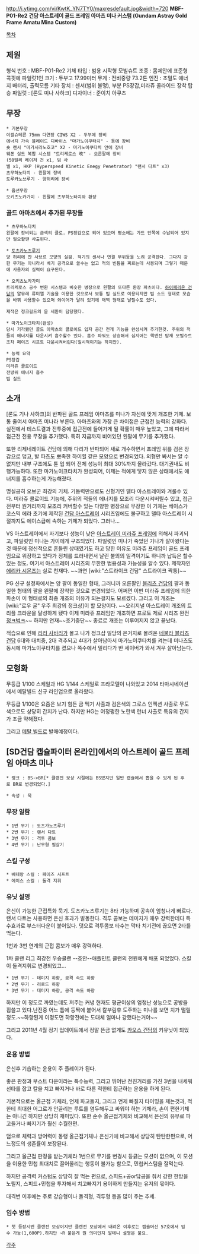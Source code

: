 http://i.ytimg.com/vi/KwtK_YN7TY0/maxresdefault.jpg&width=720
'''MBF-P01-Re2<AMATU>'''
'''건담 아스트레이 골드 프레임 아마츠 미나 커스텀 (Gundam Astray Gold Frame Amatu Mina Custom)'''

[[목차]]

== 제원 ==
형식 번호 : MBF-P01-Re2<AMATU>
기체 타입 : 범용 시작형 모빌슈트
조종 : 몸체안에 표준형 콕핏에 파일럿1인
크기 : 두부고 17.99미터
무게 : 전비중량 73.2톤
엔진 : 초밀도 에너지 배터리, 출력모름
기타 장치 : 센서(범위 불명), 부분 PS장갑,미라쥬 콜라이드 장착
탑승 파일럿 : [론도 미나 사하크]
디자이너 : 준이치 아쿠츠

== 무장 ==
 * 기본무장
 이겔슈테른 75mm 다연장 CIWS X2 - 두부에 장비
 에너지 가속 블레이드 디바이스 "마가노이쿠타치" - 등에 장비
 숏 랜서 "마가시라노호코" X2 - 마가노이쿠타치 안에 장비
 웨폰 실드 복합 시스템 "트리케로스 改" - 오른팔에 장비
 (50밀리 레이저 건 x1, 빔 사벨 x1, HKP (Hyperspeed Kinetic Enegy Penetrator) "랜서 다트" x3)
 츠무하노타치 - 왼팔에 장비
 토루카노쓰루기 - 양허리에 장비

 * 옵션무장
 오키츠노카가미 - 왼팔에 츠무하노타치와 환장

=== 골드 아마츠에서 추가된 무장들 ===
 * 츠무하노타치
 왼팔에 장비되는 금색의 클로. PS장갑으로 되어 있으며 평소에는 가드 안쪽에 수납되어 있지만 필요할땐 사출된다.

 * [[토츠카노츠루기]]
 양 허리에 찬 사브르 모양의 실검. 적기의 센서나 연결 부위등을 노려 공격한다. 그다지 강한 무기는 아니라서 베기 공격으로 쓸수는 없고 적의 빈틈을 찌르는데 사용되며 그렇기 때문에 사용자의 실력이 요구된다.

 * 오키츠노카가미
 트리케로스 공수 변환 시스템과 비슷한 병장으로 왼팔의 또다른 환장 파츠이다. [[하이페리온 건담]]의 알뮤레 류미엘 기술을 이용한 것으로서 보통 빔 실드로 이용되지만 빔 소드 형태로 모습을 바꿔 사용할수 있으며 와이어가 달려 있기에 채찍 형태로 날릴수도 있다.

 제작은 정크길드의 윤 세환이 담당했다.

 * 마가노이크타치(완성)
 당시 기각됐던 골드 아마츠의 콜로이드 입자 공간 전개 기능을 완성시켜 추가한것. 주위의 적들의 에너지를 다운시켜 흡수할수 있다. 흡수 파워도 상승해서 심지어는 핵엔진 탑재 모빌슈트조차 페이즈 시프트 다운시켜버린다(일시적이기는 하지만).

 * 능력 요약
 PS장갑 
 미라쥬 콜로이드
 전방위 에너지 흡수
 빔 실드

== 소개 ==
[론도 기나 사하크]의 반파된 골드 프레임 아마츠를 미나가 자신에 맞게 개조한 기체. 보통 줄여서 아마츠 미나라 부른다. 아마츠와의 가장 큰 차이점은 근접전 능력의 강화다. 실전에서 테스트결과 전투중에 접근전에 들어가게 될 확률이 매우 높았고, 그에 따라서 접근전 전용 무장을 추가했다. 특히 지금까지 비어있던 왼팔에 무기를 추가했다.

또한 리제네레이트 건담에 의해 다리가 반파되어 새로 개수하면서 프레임 위를 검은 장갑으로 덮고, 발 파츠도 뽀족한 하이힐 같은 모양으로 변경되었다. 외형만 봐서는 알 수 없지만 내부 구조에도 튠 업 되어 전체 성능이 최대 30%까지 올라갔다. 대기권내도 비행가능하다. 또한 마가노이크타치가 완성되어, 이제는 적에게 닿지 않은 상태에서도 에너지를 흡수하는게 가능해졌다.

명실공히 오브군 최강의 기체. 기동력만으로도 신형기인 델타 아스트레이와 겨룰수 있다. 미라쥬 콜로이드 기능에, 주위의 적들의 에너지를 모조리 다운시켜버릴수 있고, 접근전부터 원거리까지 모조리 커버할수 있는 다양한 병장으로 무장한 이 기체는 베이스가 코스믹 에라 초기에 제작된 [[건담 아스트레이]] 시리즈임에도 불구하고 델타 아스트레이 시절까지도 에이스급에 속하는 기체가 되었다. 그러나...

VS 아스트레이에서 자기보다 성능이 낮은 [[아스트레이 미라쥬 프레임]]에 의해서 파괴되고, 파일럿인 미나는 가이에게 구조되었다. 파일럿인 미나가 죽었던 기나가 살아왔다는것 때문에 정신적으로 흔들린 상태였기도 하고 당한 이유도 미라쥬 프레임이 골드 프레임으로 위장하고 있다가 정체를 드러내면서 날린 불의의 일격이기도 하니까 납득은 할수 있는 정도. 여기서 아스트레이 시리즈의 무한한 범용성과 가능성을 알수 있다. 제작자인 [[에리카 시몬즈]]는 실로 천재다. ~~과연 [wiki:"스트라이크 건담" 스트라이크 짝퉁]~~

PG 신규 설정화에서는 양 팔이 동일한 형태, 그러니까 오른팔인 [[블리츠 건담]]의 팔과 동일한 형태의 팔을 왼팔에 장착한 것으로 변경되었다. 어쩌면 이번 미라쥬 프레임에 의한 파손이 이 형태로의 최종 개조의 이유가 되는걸지도 모르겠다. 그리고 이 개조는 [wiki:"로우 귤" 우주 최강의 정크상]이 할 모양이다. ~~오리지널 아스트레이 개조의 트리플 크라운을 달성하게 됐다 이제 미라쥬 프레임만 개조하면 프로토 제로 시리즈 완전 [[정ㅋ벅ㅋ]]~~ 하지만 연재~~조기중단~~ 종료로 개조는 이루어지지 않고 끝났다.

적습으로 인해 [[리리 사바리]]가 몰고 나가 정크샵 일당의 은거지로 몰려온 [[네불라 블리츠 건담]] 6대와  대치중, 2대 격추되고 4대가 살아남아서 마가노이쿠타치를 켜는데 미나츠도 동시에 마가노이쿠타치를 켰으나 쪽수에서 밀리다가 반 세이버가 와서 겨우 살아남는다.

== 모형화 ==

무등급 1/100 스케일과 HG 1/144 스케일로 프라모델이 나와있고 2014 타마시네이션에서 메탈빌드 신규 라인업으로 올라왔다.

무등급 1/100은 요즘은 보기 힘든 금 멕기 사출과 검은색의 그로스 인젝션 사출로 무도색으로도 상당히 간지가 난다. 하지만 HG는 어정쩡한 노란색 런너 사출로 특유의 간지가 조금 약해졌다. 

그리고  [[메탈 빌드]]로 발매예정이다. 

== [SD건담 캡슐파이터 온라인]에서의 아스트레이 골드 프레임 아마츠 미나 ==
 * 랭크 : BS->BR[* 클랜전 보상 시절에는 BS였지만 일반 캡슐에서 뽑을 수 있게 된 후로 BR로 변경되었다.]

 * 속성 : 묵

=== 무장 일람 ===
 * 1번 무기 : 도츠가노츠루기
 * 2번 무기 : 랜서 다트
 * 3번 무기 : 격투 콤보
 * 4번 무기 : 난무형 필살기

=== 스킬 구성 ===
 * 베테랑 스킬 : 페이즈 시프트
 * 에이스 스킬 : 돌격 지휘
 
=== 유닛 설명 ===
은신이 가능한 근접특화 묵기. 도츠카노츠루기는 8타 가능하며 공속이 엄청나게 빠르다. 랜서 다트는 사용하면 은신 효과가 발동한다. 격투 콤보는 데미지가 매우 강력한데다 특수효과로 부스터다운이 붙어있다. 덧으로 격투콤보 타수는 막타 치기전에 끊으면 2타를 먹는다.

1번과 3번 연계의 근접 콤보가 매우 강력하다.

1차 클랜 리그 최강전 우승클랜 --죠안--애플민트 클랜의 전원에게 배포 되었었다. 스킬이 돌격지휘로 변경되었고...

 * 1번 무기 - 데미지 하향, 공격 속도 하향  
 * 2번 무기 - 리로드 하향
 * 3번 무기 - 데미지 하향, 공격 속도 하향

하지만 이 정도로 까였는데도 저주는 커녕 현재도 평균이상의 엄청난 성능으로 공방을 휩쓸고 있다.난전중 어느 틈에 등짝에 붙어서 칼부림후 도주하는 미나를 보면 치가 떨릴 정도.~~하향된게 이정도면 햐항전에는 도대체 얼마나 강했다는거야~~

그리고 2011년 4월 정기 업데이트에서 정말 뜬금 없게도 [[카오스 건담]]의 키유닛이 되었다.

=== 운용 방법 ===
은신후 기습하는 운용이 주 플레이가 된다.

좋은 판정과 부스트 다운이라는 특수능력, 그리고 뛰어난 전진거리를 가진 3번을 내세워 선타를 잡고 칼을 치고 빠지거나 바로 다른 적한테 접근하는 운용을 하게 된다.

기본적으로는 올근접 기체라, 언제 파고들지, 그리고 언제 빠질지 타이밍을 제는것과, 적한테 최대한 어그로가 안끌리는 루트를 염두해두고 싸워야 하는 기체라, 손이 편한기체는 아니긴 하지만 상당히 재미있다. 또한 순수 올근접기체와 비교해서 은신의 유무로 파고들거나 빠지기가 훨신 수월한편.

덤으로 체력과 방어력이 동랭 올근접기체나 은신기에 비교해서 상당히 탄탄한편으로, 어느정도의 생존률이 보장된다.

그리고 올근접 판정을 받는기체라 1번으로 무기를 변경시 등긁는 모션이 없으며, 이 모션을 이용한 민첩 최대치로 끌어올리는 행동이 불가능 함으로, 민첩커스텀을 잘먹는다.

하지만 공격력 커스텀도 상당히 잘 먹는 편으로, 스피드+공or닼공을 줘서 강한 한방을 노릴지, 스피드+민첩을 투자해서 치고빠지기 용이하게 만들지는 유저의 몫이다.

대격변 이후에는 주로 강습형이나 돌격형, 격투형 등을 많이 주는 추세.

=== 입수 방법 ===
 * 첫 등장시엔 클랜전 보상이지만 클랜전 보상에서 내려온 이후로는 캡슐머신 57호에서 입수 가능(1,600P).하지만 ~R 붙은게 뭔 의미인지 알테니 설명은 불요.
 

[[각주]]
